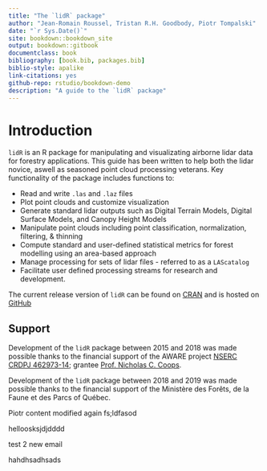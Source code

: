```yaml
--- 
title: "The `lidR` package"
author: "Jean-Romain Roussel, Tristan R.H. Goodbody, Piotr Tompalski"
date: "`r Sys.Date()`"
site: bookdown::bookdown_site
output: bookdown::gitbook
documentclass: book
bibliography: [book.bib, packages.bib]
biblio-style: apalike
link-citations: yes
github-repo: rstudio/bookdown-demo
description: "A guide to the `lidR` package"
---
```


# Introduction

`lidR` is an R package for manipulating and visualizating airborne lidar data for forestry applications. This guide has been written to help both the lidar novice, aswell as seasoned point cloud processing veterans. Key functionality of the package includes functions to:

* Read and write `.las` and `.laz` files
* Plot point clouds and customize visualization
* Generate standard lidar outputs such as Digital Terrain Models, Digital Surface Models, and Canopy Height Models
* Manipulate point clouds including point classification, normalization, filtering, & thinning
* Compute standard and user-defined statistical metrics for forest modelling using an area-based approach
* Manage processing for sets of lidar files - referred to as a `LAScatalog`
* Facilitate user defined processing streams for research and development.

The current release version of `lidR` can be found on [CRAN](https://cran.r-project.org/web/packages/lidR/) and is hosted on [GitHub](https://github.com/Jean-Romain/lidR)

## Support
Development of the `lidR` package between 2015 and 2018 was made possible thanks to the financial support of the AWARE project [NSERC CRDPJ 462973-14](https://aware.forestry.ubc.ca/); grantee [Prof. Nicholas C. Coops](https://profiles.forestry.ubc.ca/person/nicholas-coops/).

Development of the `lidR` package between 2018 and 2019 was made possible thanks to the financial support of the Ministère des Forêts, de la Faune et des Parcs of Québec.

Piotr content modified again fs;ldfasod


helloosksjdjdddd

test 2 new email


hahdhsadhsads



